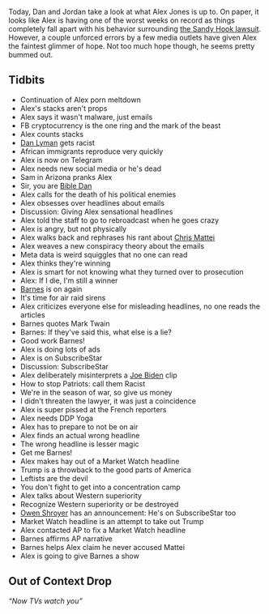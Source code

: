 {{Episode|title=June 17-19, 2019|caption=[https://knowledgefight.libsyn.com/knowledge-fight-june-17-19-2019 Listen to this episode on Libsyn]|episodeNumber=311|length=02:03:40|airDate=June 20, 2019|episodeType=Present Day|question=''What's the longest road trip you've ever been on?''|previousEpisode=[[310: June 13-14, 2019]]|nextEpisode=[[312: February 10-13, 2013]]|appearance=[[Dan Lyman]], [[Bible Dan]], [[Robert Barnes]], [[Owen Shroyer]], [[Chris Mattei]]}}{{Stub}}

Today, Dan and Jordan take a look at what Alex Jones is up to. On paper, it looks like Alex is having one of the worst weeks on record as things completely fall apart with his behavior surrounding [[Connecticut Sandy Hook Lawsuit (Lafferty v. Jones)|the Sandy Hook lawsuit]]. However, a couple unforced errors by a few media outlets have given Alex the faintest glimmer of hope. Not too much hope though, he seems pretty bummed out.

== Tidbits ==

* Continuation of Alex porn meltdown
* Alex's stacks aren't props
* Alex says it wasn't malware, just emails
* FB cryptocurrency is the one ring and the mark of the beast
* Alex counts stacks
* [[Dan Lyman]] gets racist
* African immigrants reproduce very quickly
* Alex is now on Telegram
* Alex needs new social media or he's dead
* Sam in Arizona pranks Alex
* Sir, you are [[Bible Dan]]
* Alex calls for the death of his political enemies
* Alex obsesses over headlines about emails
* Discussion: Giving Alex sensational headlines
* Alex told the staff to go to rebroadcast when he goes crazy
* Alex is angry, but not physically
* Alex walks back and rephrases his rant about [[Chris Mattei]]
* Alex weaves a new conspiracy theory about the emails
* Meta data is weird squiggles that no one can read
* Alex thinks they're winning
* Alex is smart for not knowing what they turned over to prosecution
* Alex: If I die, I'm still a winner
* [[Robert Barnes|Barnes]] is on again
* It's time for air raid sirens
* Alex criticizes everyone else for misleading headlines, no one reads the articles
* Barnes quotes Mark Twain
* Barnes: If they've said this, what else is a lie?
* Good work Barnes!
* Alex is doing lots of ads
* Alex is on SubscribeStar
* Discussion: SubscribeStar
* Alex deliberately misinterprets a [[Joe Biden]] clip
* How to stop Patriots: call them Racist
* We're in the season of war, so give us money
* I didn't threaten the lawyer, it was just a coincidence
* Alex is super pissed at the French reporters
* Alex needs DDP Yoga
* Alex has to prepare to not be on air
* Alex finds an actual wrong headline
* The wrong headline is lesser magic
* Get me Barnes!
* Alex makes hay out of a Market Watch headline
* Trump is a throwback to the good parts of America
* Leftists are the devil
* You don't fight to get into a concentration camp
* Alex talks about Western superiority
* Recognize Western superiority or be destroyed
* [[Owen Shroyer]] has an announcement: He's on SubscribeStar too
* Market Watch headline is an attempt to take out Trump
* Alex contacted AP to fix a Market Watch headline
* Barnes affirms AP narrative
* Barnes helps Alex claim he never accused Mattei
* Alex is going to give Barnes a show

== Out of Context Drop ==
''“Now TVs watch you”''